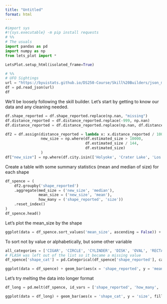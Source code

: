```yaml
---
title: "Untitled"
format: html
---
```



```python
#import sys
#!{sys.executable} -m pip install requests
# %%
# The usuals
import pandas as pd
import numpy as np
from lets_plot import *

LetsPlot.setup_html(isolated_frame=True)
```

```python
# %%
# UFO Sightings
url = "https://byuistats.github.io/DS250-Course/Skill%20Builders/json_missing.json"
df = pd.read_json(url)
df
```

We'll be loosely following the skill builder.
Let's start by getting to know our data and any cleaning needed.

```python
df.shape_reported = df.shape_reported.replace(np.nan, "missing")
df.distance_reported = df.distance_reported.replace(-999, np.nan)
df.distance_reported = df.distance_reported.replace(np.nan, df.distance_reported.mean())
```

```python
df2 = df.assign(distance_reported = lambda x: x.distance_reported / 1000,
                new_size = np.where(df.estimated_size > 10000,
                                    df.estimated_size / 144,
                                    df.estimated_size)
                )
df["new_size"] = np.where(df.city.isin(['Holyoke', 'Crater Lake', 'Los Angeles', 'San Diego', 'Dallas']), df.estimated_size / 144, df.estimated_size) # Alternate way to do this
```

Create a table with some summary statistics (mean and median of size) for each shape

```python
df_spence = (
    df2.groupby('shape_reported')
    .aggregate(med_size = ('new_size', 'median'),
               mean_size = ('new_size', 'mean'),
               how_many = ('shape_reported', 'size'))
    .reset_index()
)
df_spence.head()
```

Let's plot the mean_size by the shape

```python
ggplot(data = df_spence.sort_values('mean_size', ascending = False)) + geom_bar(aes(x = 'shape_reported', y = 'mean_size'), stat = 'identity')
```

To sort not by value or alphabetically, but some other variable

```python
all_categories = ['CIGAR', 'CIRCLE', 'CYLINDER', 'DISK', 'OVAL', 'RECTANGLE', 'SPHERE', 'TRIANGLE', 'FIREBALL', 'FORMATION', 'LIGHT', 'OTHER', 'missing']
# FLASH was left out of the list so it became a missing value
df_spence['shape_cat'] = pd.Categorical(df_spence['shape_reported'], categories = all_categories, ordered = True)
```

```python
ggplot(data = df_spence) + geom_bar(aes(x = 'shape_reported', y = 'mean_size'), stat = 'identity')
```

Let's try melting the data into longer format

```python
df_long = pd.melt(df_spence, id_vars = ['shape_reported', 'how_many', 'shape_cat'], var_name = 'source', value_name = 'size')
```

```python
ggplot(data = df_long) + geom_bar(aes(x = 'shape_cat', y = 'size', fill = 'source'), stat = 'identity', position = 'dodge') + scale_y_continuous(limits = [3000, 6000])
```